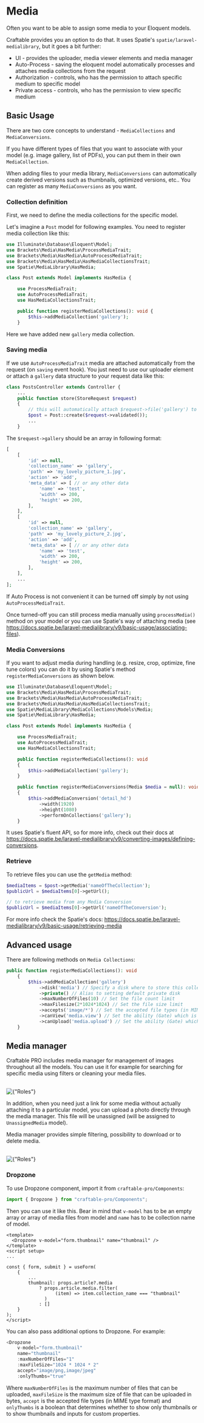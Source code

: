 
# Media

Often you want to be able to assign some media to your Eloquent models.

Craftable provides you an option to do that. It uses Spatie's `spatie/laravel-medialibrary`, but it goes a bit further:

- UI - provides the uploader, media viewer elements and media manager
- Auto-Process - saving the eloquent model automatically processes and attaches media collections from the request
- Authorization - controls, who has the permission to attach specific medium to specific model
- Private access - controls, who has the permission to view specific medium

## Basic Usage

There are two core concepts to understand - `MediaCollections` and `MediaConversions`.

If you have different types of files that you want to associate with your model (e.g. image gallery, list of PDFs), you can put them in their own `MediaCollection`.

When adding files to your media library, `MediaConversions` can automatically create derived versions such as thumbnails, optimized versions, etc.. You can register as many `MediaConversions` as you want.

### Collection definition

First, we need to define the media collections for the specific model.

Let's imagine a `Post` model for following examples. You need to register media collection like this:

```php
use Illuminate\Database\Eloquent\Model;
use Brackets\Media\HasMedia\ProcessMediaTrait;
use Brackets\Media\HasMedia\AutoProcessMediaTrait;
use Brackets\Media\HasMedia\HasMediaCollectionsTrait;
use Spatie\MediaLibrary\HasMedia;

class Post extends Model implements HasMedia {

    use ProcessMediaTrait;
    use AutoProcessMediaTrait;
    use HasMediaCollectionsTrait;

    public function registerMediaCollections(): void {
        $this->addMediaCollection('gallery');
    }
```

Here we have added new `gallery` media collection.

### Saving media

If we use `AutoProcessMediaTrait` media are attached automatically from the request (on `saving` event hook). You just need to use our uploader element or attach a `gallery` data structure to your request data like this:

```php
class PostsController extends Controller {
    ...
    public function store(StoreRequest $request)
    {
        // this will automatically attach $request->file('gallery') to the Post
        $post = Post::create($request->validated());
        ...
    }
```

The `$request->gallery` should be an array in following format:

```php
[
    [
        'id' => null,
        'collection_name' => 'gallery',
        'path' => 'my_lovely_picture_1.jpg',
        'action' => 'add',
        'meta_data' => [ // or any other data
            'name' => 'test',
            'width' => 200,
            'height' => 200,
        ],
    ],
    [
        'id' => null,
        'collection_name' => 'gallery',
        'path' => 'my_lovely_picture_2.jpg',
        'action' => 'add',
        'meta_data' => [ // or any other data
            'name' => 'test',
            'width' => 200,
            'height' => 200,
        ],
    ],
    ...
];
```

If Auto Process is not convenient it can be turned off simply by not using `AutoProcessMediaTrait`.

Once turned-off you can still process media manually using `processMedia()` method on your model or you can use Spatie's way of attaching media (see https://docs.spatie.be/laravel-medialibrary/v9/basic-usage/associating-files).

### Media Conversions

If you want to adjust media during handling (e.g. resize, crop, optimize, fine tune colors) you can do it by using Spatie's method `registerMediaConversions` as shown below.

```php
use Illuminate\Database\Eloquent\Model;
use Brackets\Media\HasMedia\ProcessMediaTrait;
use Brackets\Media\HasMedia\AutoProcessMediaTrait;
use Brackets\Media\HasMedia\HasMediaCollectionsTrait;
use Spatie\MediaLibrary\MediaCollections\Models\Media;
use Spatie\MediaLibrary\HasMedia;

class Post extends Model implements HasMedia {

    use ProcessMediaTrait;
    use AutoProcessMediaTrait;
    use HasMediaCollectionsTrait;

    public function registerMediaCollections(): void
    {
        $this->addMediaCollection('gallery');
    }

    public function registerMediaConversions(Media $media = null): void
    {
        $this->addMediaConversion('detail_hd')
            ->width(1920)
            ->height(1080)
            ->performOnCollections('gallery');
    }
```

It uses Spatie's fluent API, so for more info, check out their docs at https://docs.spatie.be/laravel-medialibrary/v9/converting-images/defining-conversions.

### Retrieve

To retrieve files you can use the `getMedia` method:

```php
$mediaItems = $post->getMedia('nameOfTheCollection');
$publicUrl = $mediaItems[0]->getUrl();

// to retrieve media from any Media Conversion
$publicUrl = $mediaItems[0]->getUrl('nameOfTheConversion');
```

For more info check the Spatie's docs: https://docs.spatie.be/laravel-medialibrary/v9/basic-usage/retrieving-media

## Advanced usage

There are following methods on `Media Collections`:

```php
public function registerMediaCollections(): void
    {
        $this->addMediaCollection('gallery')
            ->disk('media') // Specify a disk where to store this collection
            ->private() // Alias to setting default private disk
            ->maxNumberOfFiles(10) // Set the file count limit
            ->maxFilesize(2*1024*1024) // Set the file size limit
            ->accepts('image/*') // Set the accepted file types (in MIME type format)
            ->canView('media.view') // Set the ability (Gate) which is required to view the medium (in most cases you would want to call private())
            ->canUpload('media.upload') // Set the ability (Gate) which is required to upload & attach new files to the model
    }
```

## Media manager

Craftable PRO includes media manager for management of images throughout all the models. You can use it for example for searching for specific media using filters or cleaning your media files.

<br />
<Image alt={"Roles"} width={550} height={550} src="/images/mediaManager.png" />

In addition, when you need just a link for some media without actually attaching it to a particular model, you can upload a photo directly through the media manager. This file will be unassigned (will be assigned to `UnassignedMedia` model).

Media manager provides simple filtering, possibility to download or to delete media.

<br />
<Image
  alt={"Roles"}
  width={300}
  height={300}
  src="/images/mediaManagerActions.png"
/>

### Dropzone

To use Dropzone component, import it from `craftable-pro/Components`:

```js copy
import { Dropzone } from "craftable-pro/Components";
```

Then you can use it like this. Bear in mind that `v-model` has to be an empty array or array of media files from model and `name` has to be collection name of model.

```vue
<template>
  <Dropzone v-model="form.thumbnail" name="thumbnail" />
</template>
<script setup>
...

const { form, submit } = useForm(
    {
        ...
        thumbnail: props.article?.media
            ? props.article.media.filter(
                  (item) => item.collection_name === "thumbnail"
              )
            : []
    }
);
</script>
```

You can also pass additional options to Dropzone. For example:

```js
<Dropzone
    v-model="form.thumbnail"
    name="thumbnail"
    :maxNumberOfFiles="1"
    :maxFileSize="1024 * 1024 * 2"
    accept="image/png,image/jpeg"
    :onlyThumbs="true"
```

Where `maxNumberOfFiles` is the maximum number of files that can be uploaded, `maxFileSize` is the maximum size of file that can be uploaded in bytes, `accept` is the accepted file types (in MIME type format) and `onlyThumbs` is a boolean that determines whether to show only thumbnails or to show thumbnails and inputs for custom properties.
